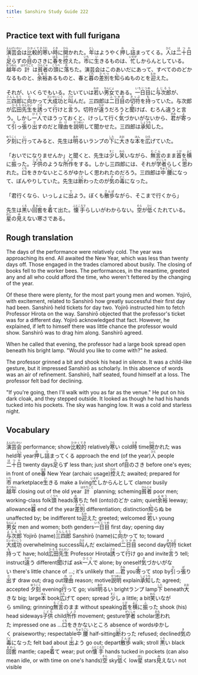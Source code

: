 ```yaml
---
title: Sanshiro Study Guide 222
---
```


## Practice text with full furigana

<p>
<ruby><rb>演芸会</rb><rt>えんげいかい</rt></ruby>は<ruby><rb>比較的</rb><rt>ひかくてき</rt></ruby><ruby><rb>寒</rb><rt>さむ</rt></ruby>い<ruby><rb>時</rb><rt>とき</rt></ruby>に<ruby><rb>開</rb><rt>ひら</rt></ruby>かれた。<ruby><rb>年</rb><rt>とし</rt></ruby>はようやく<ruby><rb>押</rb><rt>お</rt></ruby>し<ruby><rb>詰</rb><rt>つ</rt></ruby>まってくる。<ruby><rb>人</rb><rt>ひと</rt></ruby>は<ruby><rb>二十日</rb><rt>はつか</rt></ruby><ruby><rb>足</rb><rt>た</rt></ruby>らずの<ruby><rb>目</rb><rt>め</rt></ruby>のさきに<ruby><rb>春</rb><rt>はる</rt></ruby>を<ruby><rb>控</rb><rt>ひか</rt></ruby>えた。<ruby><rb>市</rb><rt>いち</rt></ruby>に<ruby><rb>生</rb><rt>い</rt></ruby>きるものは、<ruby><rb>忙</rb><rt>いそが</rt></ruby>しからんとしている。<ruby><rb>越年</rb><rt>おつねん</rt></ruby>の<ruby><rb>計</rb><rt>はかりごと</rt></ruby>は<ruby><rb>貧者</rb><rt>ひんじゃ</rt></ruby>の<ruby><rb>頭</rb><rt>こうべ</rt></ruby>に<ruby><rb>落</rb><rt>お</rt></ruby>ちた。演芸会はこのあいだにあって、すべてののどかなるものと、<ruby><rb>余裕</rb><rt>よゆう</rt></ruby>あるものと、春と<ruby><rb>暮</rb><rt>くれ</rt></ruby>の<ruby><rb>差別</rb><rt>さべつ</rt></ruby>を<ruby><rb>知</rb><rt>し</rt></ruby>らぬものとを<ruby><rb>迎</rb><rt>むか</rt></ruby>えた。
</p>

<p>
それが、いくらでもいる。たいていは<ruby><rb>若</rb><rt>わか</rt></ruby>い<ruby><rb>男女</rb><rt>なんにょ</rt></ruby>である。<ruby><rb>一日目</rb><rt>いちじつめ</rt></ruby>に<ruby><rb>与次郎</rb><rt>よじろう</rt></ruby>が、<ruby><rb>三四郎</rb><rt>さんしろう</rt></ruby>に<ruby><rb>向</rb><rt>む</rt></ruby>かって<ruby><rb>大成功</rb><rt>だいせいこう</rt></ruby>と<ruby><rb>叫</rb><rt>さけ</rt></ruby>んだ。三四郎は<ruby><rb>二日目</rb><rt>ふつかめ</rt></ruby>の<ruby><rb>切符</rb><rt>きっぷ</rt></ruby>を<ruby><rb>持</rb><rt>も</rt></ruby>っていた。与次郎が<ruby><rb>広田</rb><rt>ひろた</rt></ruby><ruby><rb>先生</rb><rt>せんせい</rt></ruby>を<ruby><rb>誘</rb><rt>さそ</rt></ruby>って<ruby><rb>行</rb><rt>い</rt></ruby>けと<ruby><rb>言</rb><rt>い</rt></ruby>う。切符が<ruby><rb>違</rb><rt>ちが</rt></ruby>うだろうと<ruby><rb>聞</rb><rt>き</rt></ruby>けば、むろん違うと言う。しかし<ruby><rb>一人</rb><rt>ひとり</rt></ruby>でほうっておくと、けっして行く<ruby><rb>気</rb><rt>き</rt></ruby>づかいがないから、<ruby><rb>君</rb><rt>きみ</rt></ruby>が<ruby><rb>寄</rb><rt>よ</rt></ruby>って<ruby><rb>引</rb><rt>ひ</rt></ruby>っ<ruby><rb>張</rb><rt>ぱ</rt></ruby>り<ruby><rb>出</rb><rt>だ</rt></ruby>すのだと<ruby><rb>理由</rb><rt>わけ</rt></ruby>を<ruby><rb>説明</rb><rt>せつめい</rt></ruby>して聞かせた。三四郎は<ruby><rb>承知</rb><rt>しょうち</rt></ruby>した。
</p>

<p>
<ruby><rb>夕刻</rb><rt>ゆうこく</rt></ruby>に<ruby><rb>行</rb><rt>い</rt></ruby>ってみると、先生は<ruby><rb>明</rb><rt>あか</rt></ruby>るいランプの<ruby><rb>下</rb><rt>した</rt></ruby>に<ruby><rb>大</rb><rt>おお</rt></ruby>きな<ruby><rb>本</rb><rt>ほん</rt></ruby>を<ruby><rb>広</rb><rt>ひろ</rt></ruby>げていた。
</p>

<p>
「おいでになりませんか」と聞くと、先生は<ruby><rb>少</rb><rt>すこ</rt></ruby>し<ruby><rb>笑</rb><rt>わら</rt></ruby>いながら、<ruby><rb>無言</rb><rt>むごん</rt></ruby>のまま<ruby><rb>首</rb><rt>くび</rt></ruby>を<ruby><rb>横</rb><rt>よこ</rt></ruby>に<ruby><rb>振</rb><rt>ふ</rt></ruby>った。<ruby><rb>子供</rb><rt>こども</rt></ruby>のような<ruby><rb>所作</rb><rt>しょさ</rt></ruby>をする。しかし三四郎には、それが<ruby><rb>学者</rb><rt>がくしゃ</rt></ruby>らしく<ruby><rb>思</rb><rt>おも</rt></ruby>われた。<ruby><rb>口</rb><rt>くち</rt></ruby>をきかないところがゆかしく思われたのだろう。三四郎は<ruby><rb>中腰</rb><rt>ちゅうごし</rt></ruby>になって、ぼんやりしていた。先生は<ruby><rb>断</rb><rt>こと</rt></ruby>わったのが<ruby><rb>気</rb><rt>き</rt></ruby>の<ruby><rb>毒</rb><rt>どく</rt></ruby>になった。
</p>

<p>
「君行くなら、いっしょに<ruby><rb>出</rb><rt>で</rt></ruby>よう。ぼくも<ruby><rb>散歩</rb><rt>さんぽ</rt></ruby>ながら、そこまで行くから」
</p>

<p>
先生は<ruby><rb>黒</rb><rt>くろ</rt></ruby>い<ruby><rb>回套</rb><rt>まわし</rt></ruby>を<ruby><rb>着</rb><rt>き</rt></ruby>て出た。<ruby><rb>懐手</rb><rt>ふところで</rt></ruby>らしいがわからない。<ruby><rb>空</rb><rt>そら</rt></ruby>が<ruby><rb>低</rb><rt>ひく</rt></ruby>くたれている。<ruby><rb>星</rb><rt>ほし</rt></ruby>の<ruby><rb>見</rb><rt>み</rt></ruby>えない寒さである。
</p>


## Rough translation

The days of the performance were relatively cold. The year was approaching its end. All awaited the New Year, which was less than twenty days off. Those engaged in the trades clamored about busily. The closing of books fell to the worker bees. The performances, in the meantime, greeted any and all who could afford the time, who weren't fettered by the changing of the year.

Of these there were plenty, for the most part young men and women. Yojirō, with excitement, related to Sanshirō how greatly successful their first day had been. Sanshirō held tickets for day two. Yojirō instructed him to fetch Professor Hirota on the way. Sanshirō objected that the professor's ticket was for a different day. Yojirō acknowledged that fact. However, he explained, if left to himself there was little chance the professor would show. Sanshirō was to drag him along. Sanshirō agreed.

When he called that evening, the professor had a large book spread open beneath his bright lamp. "Would you like to come with?" he asked.

The professor grinned a bit and shook his head in silence. It was a child-like gesture, but it impressed Sanshirō as scholarly. In this absence of words was an air of refinement. Sanshirō, half seated, found himself at a loss. The professor felt bad for declining.

"If you're going, then I'll walk with you as far as the venue." He put on his dark cloak, and they stepped outside. It looked as though he had his hands tucked into his pockets. The sky was hanging low. It was a cold and starless night.               


## Vocabulary

<p>
<span class="vocabstudy"><ruby><rb>演芸会</rb><rt>えんげいかい</rt></ruby>&nbsp;performance; show</span><span class="vocabstudy"><ruby><rb>比較的</rb><rt>ひかくてき</rt></ruby>&nbsp;relatively</span><span class="vocabstudy"><ruby><rb>寒</rb><rt>さむ</rt></ruby>い&nbsp;cold</span><span class="vocabstudy"><ruby><rb>時</rb><rt>とき</rt></ruby>&nbsp;time</span><span class="vocabstudy"><ruby><rb>開</rb><rt>ひら</rt></ruby>かれた&nbsp;was held</span><span class="vocabstudy"><ruby><rb>年</rb><rt>とし</rt></ruby>&nbsp;year</span><span class="vocabstudy"><ruby><rb>押</rb><rt>お</rt></ruby>し<ruby><rb>詰</rb><rt>つ</rt></ruby>まってくる&nbsp;approach the end (of the year)</span><span class="vocabstudy"><ruby><rb>人</rb><rt>ひと</rt></ruby>&nbsp;people</span><span class="vocabstudy"><ruby><rb>二十日</rb><rt>はつか</rt></ruby>&nbsp;twenty days</span><span class="vocabstudy"><ruby><rb>足</rb><rt>た</rt></ruby>らず&nbsp;less than; just short of</span><span class="vocabstudy"><ruby><rb>目</rb><rt>め</rt></ruby>のさき&nbsp;before one's eyes; in front of one</span><span class="vocabstudy"><ruby><rb>春</rb><rt>はる</rt></ruby>&nbsp;New Year (archaic usage)</span><span class="vocabstudy"><ruby><rb>控</rb><rt>ひか</rt></ruby>えた&nbsp;awaited; prepared for</span><span class="vocabstudy"><ruby><rb>市</rb><rt>いち</rt></ruby>&nbsp;marketplace</span><span class="vocabstudy"><ruby><rb>生</rb><rt>い</rt></ruby>きる&nbsp;make a living</span><span class="vocabstudy"><ruby><rb>忙</rb><rt>いそが</rt></ruby>しからんとして&nbsp;clamor busily</span><span class="vocabstudy"><ruby><rb>越年</rb><rt>おつねん</rt></ruby>&nbsp;closing out of the old year</span><span class="vocabstudy"><ruby><rb>計</rb><rt>はかりごと</rt></ruby>&nbsp;planning; scheming</span><span class="vocabstudy"><ruby><rb>貧者</rb><rt>ひんじゃ</rt></ruby>&nbsp;poor men; working-class folk</span><span class="vocabstudy"><ruby><rb>頭</rb><rt>こうべ</rt></ruby>&nbsp;heads</span><span class="vocabstudy"><ruby><rb>落</rb><rt>お</rt></ruby>ちた&nbsp;fell (onto)</span><span class="vocabstudy">のどか&nbsp;calm; quiet</span><span class="vocabstudy"><ruby><rb>余裕</rb><rt>よゆう</rt></ruby>&nbsp;leeway; allowance</span><span class="vocabstudy"><ruby><rb>暮</rb><rt>くれ</rt></ruby>&nbsp;end of the year</span><span class="vocabstudy"><ruby><rb>差別</rb><rt>さべつ</rt></ruby>&nbsp;differentiation; distinction</span><span class="vocabstudy"><ruby><rb>知</rb><rt>し</rt></ruby>らぬ&nbsp;be unaffected by; be indifferent to</span><span class="vocabstudy"><ruby><rb>迎</rb><rt>むか</rt></ruby>えた&nbsp;greeted; welcomed</span>
<span class="vocabstudy"><ruby><rb>若</rb><rt>わか</rt></ruby>い&nbsp;young</span><span class="vocabstudy"><ruby><rb>男女</rb><rt>なんにょ</rt></ruby>&nbsp;men and women; both genders</span><span class="vocabstudy"><ruby><rb>一日目</rb><rt>いちじつめ</rt></ruby>&nbsp;first day; opening day</span><span class="vocabstudy"><ruby><rb>与次郎</rb><rt>よじろう</rt></ruby>&nbsp;Yojirō (name)</span><span class="vocabstudy"><ruby><rb>三四郎</rb><rt>さんしろう</rt></ruby>&nbsp;Sanshirō (name)</span><span class="vocabstudy">に<ruby><rb>向</rb><rt>む</rt></ruby>かって&nbsp;to; toward</span><span class="vocabstudy"><ruby><rb>大成功</rb><rt>だいせいこう</rt></ruby>&nbsp;overwhelming success</span><span class="vocabstudy"><ruby><rb>叫</rb><rt>さけ</rt></ruby>んだ&nbsp;exclaimed</span><span class="vocabstudy"><ruby><rb>二日目</rb><rt>ふつかめ</rt></ruby>&nbsp;second day</span><span class="vocabstudy"><ruby><rb>切符</rb><rt>きっぷ</rt></ruby>&nbsp;ticket</span><span class="vocabstudy"><ruby><rb>持</rb><rt>も</rt></ruby>って&nbsp;have; hold</span><span class="vocabstudy"><ruby><rb>広田</rb><rt>ひろた</rt></ruby><ruby><rb>先生</rb><rt>せんせい</rt></ruby>&nbsp;Professor Hirota</span><span class="vocabstudy"><ruby><rb>誘</rb><rt>さそ</rt></ruby>って<ruby><rb>行</rb><rt>い</rt></ruby>け&nbsp;go and invite</span><span class="vocabstudy"><ruby><rb>言</rb><rt>い</rt></ruby>う&nbsp;tell; instruct</span><span class="vocabstudy"><ruby><rb>違</rb><rt>ちが</rt></ruby>う&nbsp;different</span><span class="vocabstudy"><ruby><rb>聞</rb><rt>き</rt></ruby>けば&nbsp;ask</span><span class="vocabstudy"><ruby><rb>一人</rb><rt>ひとり</rt></ruby>で&nbsp;alone; by oneself</span><span class="vocabstudy"><ruby><rb>気</rb><rt>き</rt></ruby>づかいがない&nbsp;there's little chance of ...; it's unlikely that ...</span><span class="vocabstudy"><ruby><rb>君</rb><rt>きみ</rt></ruby>&nbsp;you</span><span class="vocabstudy"><ruby><rb>寄</rb><rt>よ</rt></ruby>って&nbsp;stop by</span><span class="vocabstudy"><ruby><rb>引</rb><rt>ひ</rt></ruby>っ<ruby><rb>張</rb><rt>ぱ</rt></ruby>り<ruby><rb>出</rb><rt>だ</rt></ruby>す&nbsp;draw out; drag out</span><span class="vocabstudy"><ruby><rb>理由</rb><rt>わけ</rt></ruby>&nbsp;reason; motive</span><span class="vocabstudy"><ruby><rb>説明</rb><rt>せつめい</rt></ruby>&nbsp;explain</span><span class="vocabstudy"><ruby><rb>承知</rb><rt>しょうち</rt></ruby>した&nbsp;agreed; accepted</span>
<span class="vocabstudy"><ruby><rb>夕刻</rb><rt>ゆうこく</rt></ruby>&nbsp;evening</span><span class="vocabstudy"><ruby><rb>行</rb><rt>い</rt></ruby>って&nbsp;go; visit</span><span class="vocabstudy"><ruby><rb>明</rb><rt>あか</rt></ruby>るい&nbsp;bright</span><span class="vocabstudy">ランプ&nbsp;lamp</span><span class="vocabstudy"><ruby><rb>下</rb><rt>した</rt></ruby>&nbsp;beneath</span><span class="vocabstudy"><ruby><rb>大</rb><rt>おお</rt></ruby>きな&nbsp;big; large</span><span class="vocabstudy"><ruby><rb>本</rb><rt>ほん</rt></ruby>&nbsp;book</span><span class="vocabstudy"><ruby><rb>広</rb><rt>ひろ</rt></ruby>げて&nbsp;open; spread</span>
<span class="vocabstudy"><ruby><rb>少</rb><rt>すこ</rt></ruby>し&nbsp;a little; a bit</span><span class="vocabstudy"><ruby><rb>笑</rb><rt>わら</rt></ruby>いながら&nbsp;smiling; grinning</span><span class="vocabstudy"><ruby><rb>無言</rb><rt>むごん</rt></ruby>のまま&nbsp;without speaking</span><span class="vocabstudy"><ruby><rb>首</rb><rt>くび</rt></ruby>を<ruby><rb>横</rb><rt>よこ</rt></ruby>に<ruby><rb>振</rb><rt>ふ</rt></ruby>った&nbsp;shook (his) head sideways</span><span class="vocabstudy"><ruby><rb>子供</rb><rt>こども</rt></ruby>&nbsp;child</span><span class="vocabstudy"><ruby><rb>所作</rb><rt>しょさ</rt></ruby>&nbsp;movement; gesture</span><span class="vocabstudy"><ruby><rb>学者</rb><rt>がくしゃ</rt></ruby>&nbsp;scholar</span><span class="vocabstudy"><ruby><rb>思</rb><rt>おも</rt></ruby>われた&nbsp;impressed one as ...</span><span class="vocabstudy"><ruby><rb>口</rb><rt>くち</rt></ruby>をきかないところ&nbsp;absence of words</span><span class="vocabstudy">ゆかしく&nbsp;praiseworthy; respectable</span><span class="vocabstudy"><ruby><rb>中腰</rb><rt>ちゅうごし</rt></ruby>&nbsp;half-sitting</span><span class="vocabstudy"><ruby><rb>断</rb><rt>こと</rt></ruby>わった&nbsp;refused; declined</span><span class="vocabstudy"><ruby><rb>気</rb><rt>き</rt></ruby>の<ruby><rb>毒</rb><rt>どく</rt></ruby>になった&nbsp;felt bad about</span>
<span class="vocabstudy"><ruby><rb>出</rb><rt>で</rt></ruby>よう&nbsp;go out; depart</span><span class="vocabstudy"><ruby><rb>散歩</rb><rt>さんぽ</rt></ruby>&nbsp;walk; stroll</span>
<span class="vocabstudy"><ruby><rb>黒</rb><rt>くろ</rt></ruby>い&nbsp;black</span><span class="vocabstudy"><ruby><rb>回套</rb><rt>まわし</rt></ruby>&nbsp;mantle; cape</span><span class="vocabstudy"><ruby><rb>着</rb><rt>き</rt></ruby>て&nbsp;wear; put on</span><span class="vocabstudy"><ruby><rb>懐手</rb><rt>ふところで</rt></ruby>&nbsp;hands tucked in pockets (can also mean idle, or with time on one's hands)</span><span class="vocabstudy"><ruby><rb>空</rb><rt>そら</rt></ruby>&nbsp;sky</span><span class="vocabstudy"><ruby><rb>低</rb><rt>ひく</rt></ruby>く&nbsp;low</span><span class="vocabstudy"><ruby><rb>星</rb><rt>ほし</rt></ruby>&nbsp;stars</span><span class="vocabstudy"><ruby><rb>見</rb><rt>み</rt></ruby>えない&nbsp;not visible</span>
</p>
